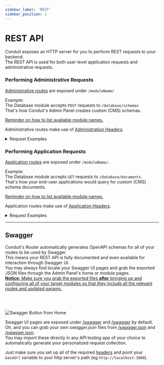 ```yaml
---
sidebar_label: 'REST'
sidebar_position: 2
---
```


# REST API

Conduit exposes an HTTP server for you to perform REST requests to your backend.<br />
The REST API is used for both user-level application requests and administrative requests.

### Performing Administrative Requests

[Administrative routes](./router.mdx#request-types-admin) are exposed under `/moduleName/`

Example:<br /> <!-- TODO: This is an Admin example -->
The Database module accepts `POST` requests to `/database/schemas`<br />
That's how Conduit's Admin Panel creates custom (CMS) schemas.

<!-- TODO: What about non-configurable module names? -->
[Reminder on how to list available module names.](../../config#listing-available-modules)

Administrative routes make use of [Administration Headers](./headers#headers-admin).

<details>
<summary>Request Examples</summary>

Lets go through a couple examples, shall we?<br />
We'll be using curl for this in order to make sure everyone can follow along, but you can send your requests any way you like.

We'll start by sending an administrative login request.<br />
Make sure you pass in the [`masterkey` header](headers#headers-masterkey) along with your administrator credentials and send your data as raw JSON.<br />

``` bash title="Admin Login"
curl --location --request POST 'http://localhost:3030/login' \
     --header 'masterkey: M4ST3RK3Y' \
     --header 'Content-Type: application/json' \
     --data-raw '{
        "username": "admin",
        "password": "admin"
    }'
```
```json title="Response"
{
  "token": "eyJhbGciOiJIUzI1NiIsInR5cCI6IkpXVCJ9.eyJpZCI6IjYyMmYxZGQ5NThkZDIwMDAxNzgwNWVmYyIsImlhdCI6MTY0NzM0MjMwMiwiZXhwIjoxNjQ3NDE0MzAyfQ.trHYfxt9Wf6ohgi5PWez-dZEDaQSBBR6wu2PINveQmI"
}
```

Great, that got us, uh, a quite long string of non-sense characters?<br />
Is that thing broken or what? Oh yeah, that's right, a token thing, I've watched people talk about these on YouTube.<br />
Does that mean I've got my very own NFT now?

Nah, but on the bright side, it should let you access your very own set of administrative routes!<br />
Let's put that token to use and send an authenticated admin request to the Database module.<br />
We pass it along as the `Authorization` header, prefixed by `Bearer`.<br />
That one should return all of the schemas owned by Database or Authentication.

``` bash title="Retrieving Database Schemas"
curl --location --request GET 'http://localhost:3030/database/schemas/?enabled=true&owner=database,authentication' \
     --header 'Authorization: Bearer eyJhbGciOiJIUzI1NiIsInR5cCI6IkpXVCJ9.eyJpZCI6IjYyMmYxZGQ5NThkZDIwMDAxNzgwNWVmYyIsImlhdCI6MTY0NzM0MjMwMiwiZXhwIjoxNjQ3NDE0MzAyfQ.trHYfxt9Wf6ohgi5PWez-dZEDaQSBBR6wu2PINveQmI' \
     --header 'masterkey: M4ST3RK3Y'
```
```json title="Response"
{
  "schemas": [
    {
      "_id": "622f1dda58dd200017805f0e",
      "name": "AccessToken",
      "fields": {
        "_id": "ObjectId",
        "userId": {
          "type": "Relation",
          "model": "User",
          "required": true
        },
        "clientId": {
          "type": "String",
          "required": true
        },
        "token": {
          "type": "String",
          "required": true
        },
        "expiresOn": {
          "type": "Date",
          "required": true
        },
        "createdAt": "Date",
        "updatedAt": "Date"
      },
      "modelOptions": {
        "timestamps": true,
        "conduit": {
          "permissions": {
            "extendable": true,
            "canCreate": false,
            "canModify": "ExtensionOnly",
            "canDelete": false
          }
        }
      },
      "ownerModule": "authentication",
      "createdAt": "2022-03-14T10:50:02.239Z",
      "updatedAt": "2022-03-15T09:21:50.559Z",
      "extensions": [],
      "__v": 0
    },
    {
      ... more schemas ...
    }
  ],
  "count": 5
}
```
</details>

### Performing Application Requests

[Application routes](./router.mdx#request-types-app) are exposed under `/moduleName/`.

Example:<br />
The Database module accepts `GET` requests to `/database/documents`.<br />
That's how your end-user applications would query for custom (CMS) schema documents.

<!-- TODO: What about non-configurable module names? -->
[Reminder on how to list available module names.](../../config#listing-available-modules)

Application routes make use of [Application Headers](./headers#headers-app).

<details>
  <summary>Request Examples</summary>
  For most of your typical non-admin requests performed by your apps, you would perform an application request.<br />
  These ones require a set of <a href="./headers/#headers-security">application headers</a> to be passed along.<br /><br />

  A <a href="./headers/#headers-app">security client id and secret pair</a> to be precise.<br />
  User authenticated routes additionally require an <a href="./headers/#headers-auth">Authorization header</a> containing a user authentication bearer token.<br />

  In fact, for anyone making use of [Local Authentication](../authentication/strategies#local) (enabled by default),
  retrieving that very same user access token is also accomplished through an application request.

<!-- Ideally we'd be importing shared examples so as to facilitate keeping them consistent and up to date. -->

  ``` bash title="Request"
  curl --location --request POST 'http://localhost:3000/authentication/local' \
        --header 'masterkey: M4ST3RK3Y' \
        --header 'clientid: 1c0d06679f837c3958fba2724b51dc' \
        --header 'clientsecret: 9ffd3a9041bff6aabff5fa81df8175c2406baaca6c417a165f5b66a9ad1c1e4408bc4aad895126ddc0ee007332aacf842f63ebc68eddc304a902a3f8867e9902' \
        --header 'Content-Type: application/json' \
        --data-raw '{
          "email": "example@mail.com",
          "password": "I_h4t3_p4ss_r3qu1r3m3nts"
        } '
  ```
  ``` json title="Response"
  {
    "userId": "6242f1bb10a09901827738fe",
    "accessToken": "eyJhbGciOiJIUzI1NiIsInR5cCI6IkpXVCJ9.eyJpZCI6IjYyNDJmMWJiMTBhMDk5MDE4Mjc3MzhmZSIsImlhdCI6MTY0ODU1NDUyNywiZXhwIjoxNzM0OTU0NTI3fQ.Fjqa7ORBBF2giwG7OgiWr2HMgHDL7R6ddFq2E730Djc",
    "refreshToken": "BsKhe3ARhL/FfDfK1REphKkkqQaxRCj/LvvRHOg5wCXCBaUSOwafRHyFYIttaORY/NmHS7NAuT6+knBQegVOwQ=="
  }
  ```
</details>

-------------------------------------------------

## Swagger

Conduit's Router automatically generates OpenAPI schemas for all of your routes to be used by Swagger.<br />
This means your REST API is fully documented and even available for interaction through Swagger UI.<br />
You may always find locate your Swagger UI pages and grab the exported JSON files through the Admin Panel's home or module pages.<br />
<ins><strong>Notice:</strong> Make sure you grab the exported files <strong>after</strong> bringing up and configuring all of your target modules 
so that they include all the relevant routes and updated params.</ins>

<br /><br />
<div style={{textAlign: 'center'}}>

![Swagger Button from Home](/img/overview/home_topright_buttons.png)

</div>

<!-- TODO: Move Admin stuff out... -->
Swagger UI pages are exposed under [/swagger](http://localhost:3000/swagger) and [/swagger](http://localhost:3030/swagger) by default.<br />
Oh, and you can grab your own *swagger.json* files from [/swagger.json](http://localhost:3000/swagger.json) and [/swagger.json](http://localhost:3030/swagger.json).<br />
You may import these directly in any API testing app of your choice to automatically generate your personalized request collection.

Just make sure you set up all of the required [headers](./headers) and point your `baseUrl` variable to your http server's path (eg `http://localhost:3000`).<br />
